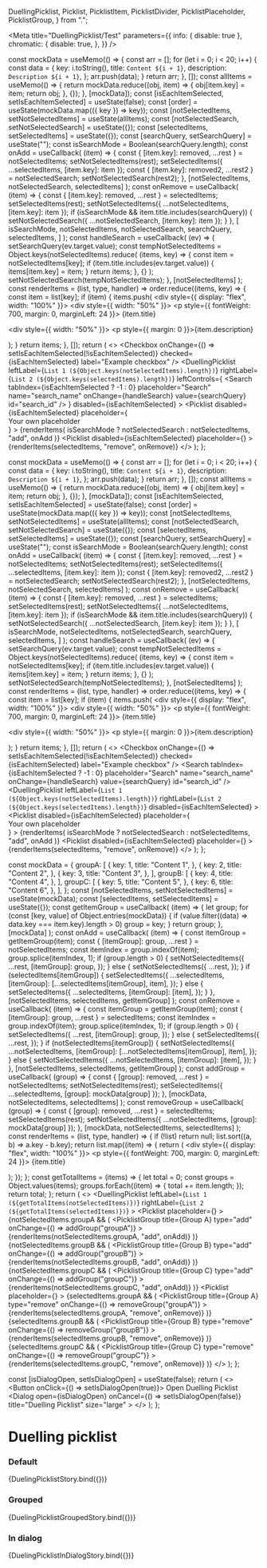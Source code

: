 
  DuellingPicklist,
  Picklist,
  PicklistItem,
  PicklistDivider,
  PicklistPlaceholder,
  PicklistGroup,
} from ".";

<Meta
  title="DuellingPicklist/Test"
  parameters={{
    info: { disable: true },
    chromatic: {
      disable: true,
    },
  }}
/>

  const mockData = useMemo(() => {
    const arr = [];
    for (let i = 0; i < 20; i++) {
      const data = {
        key: i.toString(),
        title: `Content ${i + 1}`,
        description: `Description ${i + 1}`,
      };
      arr.push(data);
    }
    return arr;
  }, []);
  const allItems = useMemo(() => {
    return mockData.reduce((obj, item) => {
      obj[item.key] = item;
      return obj;
    }, {});
  }, [mockData]);
  const [isEachItemSelected, setIsEachItemSelected] = useState(false);
  const [order] = useState(mockData.map(({ key }) => key));
  const [notSelectedItems, setNotSelectedItems] = useState(allItems);
  const [notSelectedSearch, setNotSelectedSearch] = useState({});
  const [selectedItems, setSelectedItems] = useState({});
  const [searchQuery, setSearchQuery] = useState("");
  const isSearchMode = Boolean(searchQuery.length);
  const onAdd = useCallback(
    (item) => {
      const { [item.key]: removed, ...rest } = notSelectedItems;
      setNotSelectedItems(rest);
      setSelectedItems({ ...selectedItems, [item.key]: item });
      const { [item.key]: removed2, ...rest2 } = notSelectedSearch;
      setNotSelectedSearch(rest2);
    },
    [notSelectedItems, notSelectedSearch, selectedItems]
  );
  const onRemove = useCallback(
    (item) => {
      const { [item.key]: removed, ...rest } = selectedItems;
      setSelectedItems(rest);
      setNotSelectedItems({ ...notSelectedItems, [item.key]: item });
      if (isSearchMode && item.title.includes(searchQuery)) {
        setNotSelectedSearch({ ...notSelectedSearch, [item.key]: item });
      }
    },
    [
      isSearchMode,
      notSelectedItems,
      notSelectedSearch,
      searchQuery,
      selectedItems,
    ]
  );
  const handleSearch = useCallback(
    (ev) => {
      setSearchQuery(ev.target.value);
      const tempNotSelectedItems = Object.keys(notSelectedItems).reduce(
        (items, key) => {
          const item = notSelectedItems[key];
          if (item.title.includes(ev.target.value)) {
            items[item.key] = item;
          }
          return items;
        },
        {}
      );
      setNotSelectedSearch(tempNotSelectedItems);
    },
    [notSelectedItems]
  );
  const renderItems = (list, type, handler) =>
    order.reduce((items, key) => {
      const item = list[key];
      if (item) {
        items.push(
          <PicklistItem key={key} type={type} item={item} onChange={handler}>
            <div style={{ display: "flex", width: "100%" }}>
              <div style={{ width: "50%" }}>
                <p style={{ fontWeight: 700, margin: 0, marginLeft: 24 }}>
                  {item.title}
                </p>
              </div>
              <div style={{ width: "50%" }}>
                <p style={{ margin: 0 }}>{item.description}</p>
              </div>
            </div>
          </PicklistItem>
        );
      }
      return items;
    }, []);
  return (
    <>
      <Checkbox
        onChange={() => setIsEachItemSelected(!isEachItemSelected)}
        checked={isEachItemSelected}
        label="Example checkbox"
      />
      <DuellingPicklist
        leftLabel={`List 1 (${Object.keys(notSelectedItems).length})`}
        rightLabel={`List 2 (${Object.keys(selectedItems).length})`}
        leftControls={
          <Search
            tabIndex={isEachItemSelected ? -1 : 0}
            placeholder="Search"
            name="search_name"
            onChange={handleSearch}
            value={searchQuery}
            id="search_id"
          />
        }
        disabled={isEachItemSelected}
      >
        <Picklist
          disabled={isEachItemSelected}
          placeholder={<div>Your own placeholder</div>}
        >
          {renderItems(
            isSearchMode ? notSelectedSearch : notSelectedItems,
            "add",
            onAdd
          )}
        </Picklist>
        <PicklistDivider />
        <Picklist
          disabled={isEachItemSelected}
          placeholder={<PicklistPlaceholder text="Nothing to see here" />}
        >
          {renderItems(selectedItems, "remove", onRemove)}
        </Picklist>
      </DuellingPicklist>
    </>
  );
};

  const mockData = useMemo(() => {
    const arr = [];
    for (let i = 0; i < 20; i++) {
      const data = {
        key: i.toString(),
        title: `Content ${i + 1}`,
        description: `Description ${i + 1}`,
      };
      arr.push(data);
    }
    return arr;
  }, []);
  const allItems = useMemo(() => {
    return mockData.reduce((obj, item) => {
      obj[item.key] = item;
      return obj;
    }, {});
  }, [mockData]);
  const [isEachItemSelected, setIsEachItemSelected] = useState(false);
  const [order] = useState(mockData.map(({ key }) => key));
  const [notSelectedItems, setNotSelectedItems] = useState(allItems);
  const [notSelectedSearch, setNotSelectedSearch] = useState({});
  const [selectedItems, setSelectedItems] = useState({});
  const [searchQuery, setSearchQuery] = useState("");
  const isSearchMode = Boolean(searchQuery.length);
  const onAdd = useCallback(
    (item) => {
      const { [item.key]: removed, ...rest } = notSelectedItems;
      setNotSelectedItems(rest);
      setSelectedItems({ ...selectedItems, [item.key]: item });
      const { [item.key]: removed2, ...rest2 } = notSelectedSearch;
      setNotSelectedSearch(rest2);
    },
    [notSelectedItems, notSelectedSearch, selectedItems]
  );
  const onRemove = useCallback(
    (item) => {
      const { [item.key]: removed, ...rest } = selectedItems;
      setSelectedItems(rest);
      setNotSelectedItems({ ...notSelectedItems, [item.key]: item });
      if (isSearchMode && item.title.includes(searchQuery)) {
        setNotSelectedSearch({ ...notSelectedSearch, [item.key]: item });
      }
    },
    [
      isSearchMode,
      notSelectedItems,
      notSelectedSearch,
      searchQuery,
      selectedItems,
    ]
  );
  const handleSearch = useCallback(
    (ev) => {
      setSearchQuery(ev.target.value);
      const tempNotSelectedItems = Object.keys(notSelectedItems).reduce(
        (items, key) => {
          const item = notSelectedItems[key];
          if (item.title.includes(ev.target.value)) {
            items[item.key] = item;
          }
          return items;
        },
        {}
      );
      setNotSelectedSearch(tempNotSelectedItems);
    },
    [notSelectedItems]
  );
  const renderItems = (list, type, handler) =>
    order.reduce((items, key) => {
      const item = list[key];
      if (item) {
        items.push(
          <PicklistItem key={key} type={type} item={item} onChange={handler}>
            <div style={{ display: "flex", width: "100%" }}>
              <div style={{ width: "50%" }}>
                <p style={{ fontWeight: 700, margin: 0, marginLeft: 24 }}>
                  {item.title}
                </p>
              </div>
              <div style={{ width: "50%" }}>
                <p style={{ margin: 0 }}>{item.description}</p>
              </div>
            </div>
          </PicklistItem>
        );
      }
      return items;
    }, []);
  return (
    <>
      <Box display="flex" alignItems="center" justifyContent="space-between">
        <Checkbox
          onChange={() => setIsEachItemSelected(!isEachItemSelected)}
          checked={isEachItemSelected}
          label="Example checkbox"
        />
        <Box width="calc(50% + 80px)">
          <Search
            tabIndex={isEachItemSelected ? -1 : 0}
            placeholder="Search"
            name="search_name"
            onChange={handleSearch}
            value={searchQuery}
            id="search_id"
          />
        </Box>
      </Box>
      <DuellingPicklist
        leftLabel={`List 1 (${Object.keys(notSelectedItems).length})`}
        rightLabel={`List 2 (${Object.keys(selectedItems).length})`}
        disabled={isEachItemSelected}
      >
        <Picklist
          disabled={isEachItemSelected}
          placeholder={<div>Your own placeholder</div>}
        >
          {renderItems(
            isSearchMode ? notSelectedSearch : notSelectedItems,
            "add",
            onAdd
          )}
        </Picklist>
        <Picklist
          disabled={isEachItemSelected}
          placeholder={<PicklistPlaceholder text="Nothing to see here" />}
        >
          {renderItems(selectedItems, "remove", onRemove)}
        </Picklist>
      </DuellingPicklist>
    </>
  );
};

  const mockData = {
    groupA: [
      {
        key: 1,
        title: "Content 1",
      },
      {
        key: 2,
        title: "Content 2",
      },
      {
        key: 3,
        title: "Content 3",
      },
    ],
    groupB: [
      {
        key: 4,
        title: "Content 4",
      },
    ],
    groupC: [
      {
        key: 5,
        title: "Content 5",
      },
      {
        key: 6,
        title: "Content 6",
      },
    ],
  };
  const [notSelectedItems, setNotSelectedItems] = useState(mockData);
  const [selectedItems, setSelectedItems] = useState({});
  const getItemGroup = useCallback(
    (item) => {
      let group;
      for (const [key, value] of Object.entries(mockData)) {
        if (value.filter((data) => data.key === item.key).length > 0)
          group = key;
      }
      return group;
    },
    [mockData]
  );
  const onAdd = useCallback(
    (item) => {
      const itemGroup = getItemGroup(item);
      const { [itemGroup]: group, ...rest } = notSelectedItems;
      const itemIndex = group.indexOf(item);
      group.splice(itemIndex, 1);
      if (group.length > 0) {
        setNotSelectedItems({
          ...rest,
          [itemGroup]: group,
        });
      } else {
        setNotSelectedItems({
          ...rest,
        });
      }
      if (selectedItems[itemGroup]) {
        setSelectedItems({
          ...selectedItems,
          [itemGroup]: [...selectedItems[itemGroup], item],
        });
      } else {
        setSelectedItems({
          ...selectedItems,
          [itemGroup]: [item],
        });
      }
    },
    [notSelectedItems, selectedItems, getItemGroup]
  );
  const onRemove = useCallback(
    (item) => {
      const itemGroup = getItemGroup(item);
      const { [itemGroup]: group, ...rest } = selectedItems;
      const itemIndex = group.indexOf(item);
      group.splice(itemIndex, 1);
      if (group.length > 0) {
        setSelectedItems({
          ...rest,
          [itemGroup]: group,
        });
      } else {
        setSelectedItems({
          ...rest,
        });
      }
      if (notSelectedItems[itemGroup]) {
        setNotSelectedItems({
          ...notSelectedItems,
          [itemGroup]: [...notSelectedItems[itemGroup], item],
        });
      } else {
        setNotSelectedItems({
          ...notSelectedItems,
          [itemGroup]: [item],
        });
      }
    },
    [notSelectedItems, selectedItems, getItemGroup]
  );
  const addGroup = useCallback(
    (group) => {
      const { [group]: removed, ...rest } = notSelectedItems;
      setNotSelectedItems(rest);
      setSelectedItems({ ...selectedItems, [group]: mockData[group] });
    },
    [mockData, notSelectedItems, selectedItems]
  );
  const removeGroup = useCallback(
    (group) => {
      const { [group]: removed, ...rest } = selectedItems;
      setSelectedItems(rest);
      setNotSelectedItems({ ...notSelectedItems, [group]: mockData[group] });
    },
    [mockData, notSelectedItems, selectedItems]
  );
  const renderItems = (list, type, handler) => {
    if (!list) return null;
    list.sort((a, b) => a.key - b.key);
    return list.map((item) => {
      return (
        <PicklistItem key={item.key} type={type} item={item} onChange={handler}>
          <div style={{ display: "flex", width: "100%" }}>
            <p style={{ fontWeight: 700, margin: 0, marginLeft: 24 }}>
              {item.title}
            </p>
          </div>
        </PicklistItem>
      );
    });
  };
  const getTotalItems = (items) => {
    let total = 0;
    const groups = Object.values(items);
    groups.forEach((item) => {
      total += item.length;
    });
    return total;
  };
  return (
    <>
      <DuellingPicklist
        leftLabel={`List 1 (${getTotalItems(notSelectedItems)})`}
        rightLabel={`List 2 (${getTotalItems(selectedItems)})`}
      >
        <Picklist
          placeholder={<PicklistPlaceholder text="Nothing to see here" />}
        >
          {notSelectedItems.groupA && (
            <PicklistGroup
              title={<Typography variant="b">Group A</Typography>}
              type="add"
              onChange={() => addGroup("groupA")}
            >
              {renderItems(notSelectedItems.groupA, "add", onAdd)}
            </PicklistGroup>
          )}
          {notSelectedItems.groupB && (
            <PicklistGroup
              title={<Typography variant="b">Group B</Typography>}
              type="add"
              onChange={() => addGroup("groupB")}
            >
              {renderItems(notSelectedItems.groupB, "add", onAdd)}
            </PicklistGroup>
          )}
          {notSelectedItems.groupC && (
            <PicklistGroup
              title={<Typography variant="b">Group C</Typography>}
              type="add"
              onChange={() => addGroup("groupC")}
            >
              {renderItems(notSelectedItems.groupC, "add", onAdd)}
            </PicklistGroup>
          )}
        </Picklist>
        <PicklistDivider />
        <Picklist
          placeholder={<PicklistPlaceholder text="Nothing to see here" />}
        >
          {selectedItems.groupA && (
            <PicklistGroup
              title={<Typography variant="b">Group A</Typography>}
              type="remove"
              onChange={() => removeGroup("groupA")}
            >
              {renderItems(selectedItems.groupA, "remove", onRemove)}
            </PicklistGroup>
          )}
          {selectedItems.groupB && (
            <PicklistGroup
              title={<Typography variant="b">Group B</Typography>}
              type="remove"
              onChange={() => removeGroup("groupB")}
            >
              {renderItems(selectedItems.groupB, "remove", onRemove)}
            </PicklistGroup>
          )}
          {selectedItems.groupC && (
            <PicklistGroup
              title={<Typography variant="b">Group C</Typography>}
              type="remove"
              onChange={() => removeGroup("groupC")}
            >
              {renderItems(selectedItems.groupC, "remove", onRemove)}
            </PicklistGroup>
          )}
        </Picklist>
      </DuellingPicklist>
    </>
  );
};

  const [isDialogOpen, setIsDialogOpen] = useState(false);
  return (
    <>
      <Button onClick={() => setIsDialogOpen(true)}>
        Open Duelling Picklist
      </Button>
      <Dialog
        open={isDialogOpen}
        onCancel={() => setIsDialogOpen(false)}
        title="Duelling Picklist"
        size="large"
      >
        <DuelingPicklistStory />
      </Dialog>
    </>
  );
};

# Duelling picklist

### Default

<Preview>
  <Story
    name="default"
    parameters={{
      chromatic: {
        disable: false,
      },
    }}
  >
    {DuelingPicklistStory.bind({})}
  </Story>
</Preview>

### Grouped

<Preview>
  <Story
    name="grouped"
    parameters={{
      chromatic: {
        disable: false,
      },
    }}
  >
    {DuelingPicklistGroupedStory.bind({})}
  </Story>
</Preview>

### In dialog

<Preview>
  <Story name="in dialog">{DuelingPicklistInDialogStory.bind({})}</Story>
</Preview>
